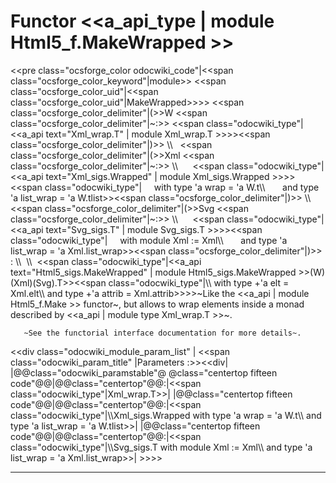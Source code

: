 =Functor <<a_api_type | module Html5_f.MakeWrapped >> =
<<pre class="ocsforge_color odocwiki_code"|<<span class="ocsforge_color_keyword"|module>> <<span class="ocsforge_color_uid"|<<span class="ocsforge_color_uid"|MakeWrapped>>>> <<span class="ocsforge_color_delimiter"|(>>W <<span class="ocsforge_color_delimiter"|~:>> <<span class="odocwiki_type"|<<a_api text="Xml_wrap.T" | module Xml_wrap.T >>>><<span class="ocsforge_color_delimiter"|)>> \\   <<span class="ocsforge_color_delimiter"|(>>Xml <<span class="ocsforge_color_delimiter"|~:>> \\      <<span class="odocwiki_type"|<<a_api text="Xml_sigs.Wrapped" | module Xml_sigs.Wrapped >>>><<span class="odocwiki_type"|     with type 'a wrap = 'a W.t\\                                   and type 'a list_wrap = 'a W.tlist>><<span class="ocsforge_color_delimiter"|)>> \\   <<span class="ocsforge_color_delimiter"|(>>Svg <<span class="ocsforge_color_delimiter"|~:>> \\      <<span class="odocwiki_type"|<<a_api text="Svg_sigs.T" | module Svg_sigs.T >>>><<span class="odocwiki_type"|     with module Xml := Xml\\                             and type 'a list_wrap = 'a Xml.list_wrap>><<span class="ocsforge_color_delimiter"|)>> : \\  \\  <<span class="odocwiki_type"|<<a_api text="Html5_sigs.MakeWrapped" | module Html5_sigs.MakeWrapped >>(W)(Xml)(Svg).T>><<span class="odocwiki_type"|\\    with type +'a elt = Xml.elt\\     and type +'a attrib = Xml.attrib>>>>~Like the <<a_api | module Html5_f.Make >> functor~, but allows to wrap elements inside a monad described by <<a_api | module type Xml_wrap.T >>~.
    ~See the functorial interface documentation for more details~.
<<div class="odocwiki_module_param_list" | <<span class="odocwiki_param_title" |Parameters :>><<div|
|@@class="odocwiki_paramstable"@ @class="centertop fifteen code"@@{{{W}}}|@@class="centertop"@@:|<<span class="odocwiki_type"|Xml_wrap.T>>|
|@@class="centertop fifteen code"@@{{{Xml}}}|@@class="centertop"@@:|<<span class="odocwiki_type"|\\Xml_sigs.Wrapped with type 'a wrap = 'a W.t\\                             and type 'a list_wrap = 'a W.tlist>>|
|@@class="centertop fifteen code"@@{{{Svg}}}|@@class="centertop"@@:|<<span class="odocwiki_type"|\\Svg_sigs.T with module Xml := Xml\\                       and type 'a list_wrap = 'a Xml.list_wrap>>|
>>>>

----
